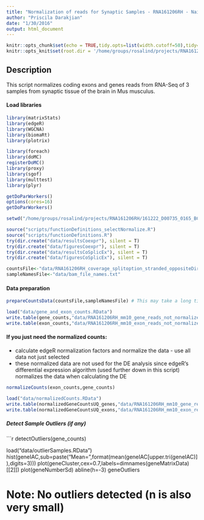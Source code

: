 ```yaml
---
title: "Normalization of reads for Synaptic Samples - RNA161206RH - Naive B6"
author: "Priscila Darakjian"
date: "1/30/2016"
output: html_document
---
```


```r
knitr::opts_chunk$set(echo = TRUE,tidy.opts=list(width.cutoff=50),tidy=TRUE)
knitr::opts_knit$set(root.dir = '/home/groups/rosalind/projects/RNA161206RH/161222_D00735_0165_BCAAF5ANXX')
```

## Description

This script normalizes coding exons and genes reads from RNA-Seq of 3 samples from  synaptic tissue of the brain in Mus musculus.

#### Load libraries
```r
library(matrixStats)      
library(edgeR)
library(WGCNA)
library(biomaRt)
library(plotrix)

library(foreach)
library(doMC)
registerDoMC()
library(proxy)
library(sgof)
library(multtest)
library(plyr)

getDoParWorkers()
options(cores=16)
getDoParWorkers()

setwd("/home/groups/rosalind/projects/RNA161206RH/161222_D00735_0165_BCAAF5ANXX")

source("scripts/functionDefinitions_selectNormalize.R")
source("scripts/functionDefinitions.R")
try(dir.create("data/resultsCoexpr"), silent = T)
try(dir.create("data/figuresCoexpr"), silent = T)
try(dir.create("data/resultsCoSplicEx"), silent = T)
try(dir.create("data/figuresCoSplicEx"), silent = T)

countsFile<-"data/RNA161206RH_coverage_splitoption_stranded_oppositeDirection.txt"
sampleNamesFile<-"data/bam_file_names.txt"

```
#### Data preparation
```r

prepareCountsData(countsFile,sampleNamesFile) # This may take a long time

load("data/gene_and_exon_counts.RData")
write.table(gene_counts,"data/RNA161206RH_mm10_gene_reads_not_normalized.txt", sep="\t",quote=F,col.names=NA,row.names=T)
write.table(exon_counts,"data/RNA161206RH_mm10_exon_reads_not_normalized.txt", sep="\t",quote=F,col.names=NA,row.names=T)
```

#### If you just need the normalized counts:
- calculate edgeR normalization factors and normalize the data - use all data not just selected
- these normalized data are not used for the DE analysis since edgeR's differential expression algorithm (used further down in this script) normalizes the data when calculating the DE 

```r

normalizeCounts(exon_counts,gene_counts)

load("data/normalizedCounts.RData")
write.table(normalizedGeneCountsUQ_genes,"data/RNA161206RH_mm10_gene_reads_UQnormalized.txt", sep="\t",quote=F,col.names=NA,row.names=T)
write.table(normalizedGeneCountsUQ_exons,"data/RNA161206RH_mm10_exon_reads_UQnormalized.txt", sep="\t",quote=F,col.names=NA,row.names=T)

```
##### Detect Sample Outliers (if any)
```r

detectOutliers(gene_counts)

load("data/outlierSamples.RData")
hist(geneIAC,sub=paste("Mean=",format(mean(geneIAC[upper.tri(geneIAC)]),digits=3))) 
plot(geneCluster,cex=0.7,labels=dimnames(geneMatrixData)[[2]]) 
plot(geneNumberSd) 
abline(h=-3) 
geneOutliers 

# Note: No outliers detected (n is also very small)